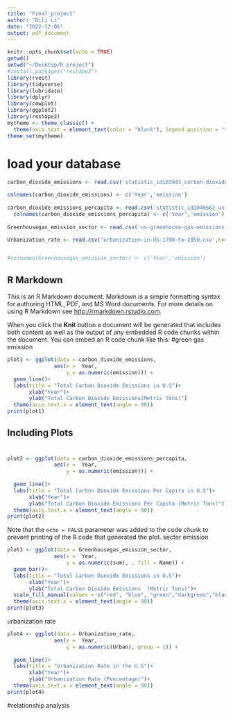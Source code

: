```yaml
---
title: "Final_project"
author: "Dili Li"
date: "2022-12-06"
output: pdf_document
---
```


```r
knitr::opts_chunk$set(echo = TRUE)
getwd()
setwd("~/Desktop/R project")
#install.packages("reshape2")
library(rvest)
library(tidyverse)
library(lubridate)
library(dplyr)
library(cowplot)
library(ggplot2)
library(reshape2)
mytheme <- theme_classic() +
  theme(axis.text = element_text(color = "black"), legend.position = "top")
theme_set(mytheme)
```
# load your database
```r
carbon_dioxide_emissions <- read.csv('statistic_id183943_carbon-dioxide-emissions-in-the-united-states-1975-2021.csv', stringsAsFactors = TRUE) 

colnames(carbon_dioxide_emissions) <- c('Year','emission') 
 
carbon_dioxide_emissions_percapita <- read.csv('statistic_id1049662_us-per-capita-carbon-dioxide-emissions-1970-2020.csv', stringsAsFactors = TRUE) 
  colnames(carbon_dioxide_emissions_percapita) <- c('Year','emission') 
  
Greenhousegas_emission_sector <- read.csv('us-greenhouse-gas-emissions-1990-2020-by-inventory-sector.csv', header = TRUE,stringsAsFactors = TRUE)

Urbanization_rate <- read.csv('urbanization-in-US-1790-to-2050.csv',header = TRUE, stringsAsFactors = TRUE) 


#colnames(Greenhousegas_emission_sector) <- c('Year','emission')
```
## R Markdown

This is an R Markdown document. Markdown is a simple formatting syntax for authoring HTML, PDF, and MS Word documents. For more details on using R Markdown see <http://rmarkdown.rstudio.com>.

When you click the **Knit** button a document will be generated that includes both content as well as the output of any embedded R code chunks within the document. You can embed an R code chunk like this:
#green gas emission
```r
plot1 <- ggplot(data = carbon_dioxide_emissions, 
               aes(x =  Year, 
                   y = as.numeric(emission))) +
  geom_line()+
  labs(title = "Total Carbon Dioxide Emissions in U.S")+
       xlab("Year")+
       ylab("Total Carbon Dioxide Emissions(Metric Tons)")
  theme(axis.text.x = element_text(angle = 90))
print(plot1)

```

## Including Plots
#
```r

plot2 <- ggplot(data = carbon_dioxide_emissions_percapita, 
               aes(x =  Year, 
                   y = as.numeric(emission))) +
  
  geom_line()+
  labs(title = "Total Carbon Dioxide Emissions Per Capita in U.S")+
       xlab("Year")+
       ylab("Total Carbon Dioxide Emissions Per Capita (Metric Tons)")
  theme(axis.text.x = element_text(angle = 90))
print(plot2)
```

Note that the `echo = FALSE` parameter was added to the code chunk to prevent printing of the R code that generated the plot.
sector emission
```r
plot3 <- ggplot(data = Greenhousegas_emission_sector, 
               aes(x =  Year, 
                   y = as.numeric(sum), , fill = Name)) +
  geom_bar()+
  labs(title = "Total Carbon Dioxide Emissions in U.S")+
       xlab("Year")+
       ylab("Total Carbon Dioxide Emissions  (Metric Tons)")+
  scale_fill_manual(values = c("red", "blue", "green","darkgreen","black"))+
  theme(axis.text.x = element_text(angle = 90))
print(plot3)
```

urbanization rate
```r
plot4 <- ggplot(data = Urbanization_rate, 
               aes(x =  Year, 
                   y = as.numeric(Urban), group = 1)) +
  
  geom_line()+
  labs(title = "Urbanization Rate in the U.S")+
       xlab("Year")+
       ylab("Urbanization Rate (Pencentage)")+
  theme(axis.text.x = element_text(angle = 90))
print(plot4)
```


#relationship analysis
```r

```
